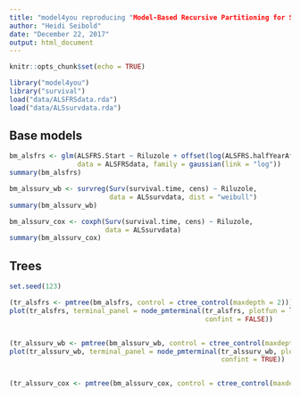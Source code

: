 ```yaml
---
title: "model4you reproducing "Model-Based Recursive Partitioning for Subgroup Analyses""
author: "Heidi Seibold"
date: "December 22, 2017"
output: html_document
---
```


```r
knitr::opts_chunk$set(echo = TRUE)
```

```r
library("model4you")
library("survival")
load("data/ALSFRSdata.rda")
load("data/ALSsurvdata.rda")
```

## Base models
```r
bm_alsfrs <- glm(ALSFRS.Start ~ Riluzole + offset(log(ALSFRS.halfYearAfter)), 
                 data = ALSFRSdata, family = gaussian(link = "log"))
summary(bm_alsfrs)

bm_alssurv_wb <- survreg(Surv(survival.time, cens) ~ Riluzole, 
                         data = ALSsurvdata, dist = "weibull")
summary(bm_alssurv_wb)

bm_alssurv_cox <- coxph(Surv(survival.time, cens) ~ Riluzole, 
                        data = ALSsurvdata)
summary(bm_alssurv_cox)
```

## Trees

```r
set.seed(123)

(tr_alsfrs <- pmtree(bm_alsfrs, control = ctree_control(maxdepth = 2)))
plot(tr_alsfrs, terminal_panel = node_pmterminal(tr_alsfrs, plotfun = lm_plot, 
                                                 confint = FALSE))


(tr_alssurv_wb <- pmtree(bm_alssurv_wb, control = ctree_control(maxdepth = 2)))
plot(tr_alssurv_wb, terminal_panel = node_pmterminal(tr_alssurv_wb, plotfun = survreg_plot, 
                                                     confint = TRUE))


(tr_alssurv_cox <- pmtree(bm_alssurv_cox, control = ctree_control(maxdepth = 2)))
```


